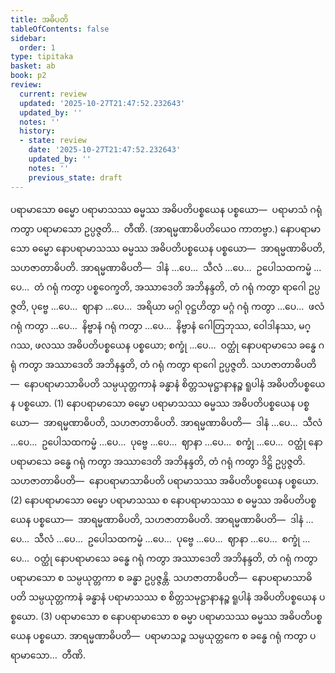 ```yaml
---
title: အဓိပတိ
tableOfContents: false
sidebar:
  order: 1
type: tipitaka
basket: ab
book: p2
review:
  current: review
  updated: '2025-10-27T21:47:52.232643'
  updated_by: ''
  notes: ''
  history:
  - state: review
    date: '2025-10-27T21:47:52.232643'
    updated_by: ''
    notes: ''
    previous_state: draft
---
```



<ReviewStatus review={frontmatter.review} showDetails={true} />

<HypothesisAnnotation frontmatter={frontmatter} />

<DynamicBreadcrumb />

<Division number="21" book="p2" e="ch" v="38" p="259">

<Paragraph number="2164" book="p2">
ပရာမာသော ဓမ္မော ပရာမာသဿ ဓမ္မဿ အဓိပတိပစ္စယေန ပစ္စယော—  ပရာမာသံ ဂရုံ ကတွာ ပရာမာသော ဥပ္ပဇ္ဇတိ…  တီဏိ. (အာရမ္မဏာဓိပတိယေဝ ကာတဗ္ဗာ.)
</Paragraph>

</Division>
<Division number="22" book="p2" e="ch" v="38" p="259">

<Paragraph number="2165" book="p2">
နောပရာမာသော ဓမ္မော နောပရာမာသဿ ဓမ္မဿ အဓိပတိပစ္စယေန ပစ္စယော—  အာရမ္မဏာဓိပတိ, သဟဇာတာဓိပတိ. <Emphasis>အာရမ္မဏာဓိပတိ</Emphasis>—  ဒါနံ …ပေ…  သီလံ …ပေ…  ဥပေါသထကမ္မံ …ပေ…  တံ ဂရုံ ကတွာ ပစ္စဝေက္ခတိ, အဿာဒေတိ အဘိနန္ဒတိ, တံ ဂရုံ ကတွာ ရာဂေါ ဥပ္ပဇ္ဇတိ, ပုဗ္ဗေ …ပေ…  ဈာနာ …ပေ…  အရိယာ မဂ္ဂါ ဝုဋ္ဌဟိတွာ မဂ္ဂံ ဂရုံ ကတွာ …ပေ…  ဖလံ ဂရုံ ကတွာ …ပေ…  နိဗ္ဗာနံ ဂရုံ ကတွာ …ပေ…  နိဗ္ဗာနံ ဂေါတြဘုဿ, ဝေါဒါနဿ, မဂ္ဂဿ, ဖလဿ အဓိပတိပစ္စယေန ပစ္စယော; စက္ခုံ …ပေ…  ဝတ္ထုံ နောပရာမာသေ ခန္ဓေ ဂရုံ ကတွာ အဿာဒေတိ အဘိနန္ဒတိ, တံ ဂရုံ ကတွာ ရာဂေါ ဥပ္ပဇ္ဇတိ. <Emphasis>သဟဇာတာဓိပတိ</Emphasis>—  နောပရာမာသာဓိပတိ သမ္ပယုတ္တကာနံ ခန္ဓာနံ စိတ္တသမုဋ္ဌာနာနဉ္စ ရူပါနံ အဓိပတိပစ္စယေန ပစ္စယော. (1)
</Paragraph>

<Paragraph number="2166" book="p2">
နောပရာမာသော ဓမ္မော ပရာမာသဿ ဓမ္မဿ အဓိပတိပစ္စယေန ပစ္စယော—  အာရမ္မဏာဓိပတိ, သဟဇာတာဓိပတိ. <Emphasis>အာရမ္မဏာဓိပတိ</Emphasis>—  ဒါနံ …ပေ…  သီလံ …ပေ…  ဥပေါသထကမ္မံ …ပေ…  ပုဗ္ဗေ …ပေ…  ဈာနာ …ပေ…  စက္ခုံ …ပေ…  ဝတ္ထုံ နောပရာမာသေ ခန္ဓေ ဂရုံ ကတွာ အဿာဒေတိ အဘိနန္ဒတိ, တံ ဂရုံ ကတွာ ဒိဋ္ဌိ ဥပ္ပဇ္ဇတိ. <Emphasis>သဟဇာတာဓိပတိ</Emphasis>—  နောပရာမာသာဓိပတိ ပရာမာသဿ အဓိပတိပစ္စယေန ပစ္စယော. (2)
</Paragraph>

<Paragraph number="2167" book="p2">
နောပရာမာသော ဓမ္မော ပရာမာသဿ စ နောပရာမာသဿ စ ဓမ္မဿ အဓိပတိပစ္စယေန ပစ္စယော—  အာရမ္မဏာဓိပတိ, သဟဇာတာဓိပတိ. <Emphasis>အာရမ္မဏာဓိပတိ</Emphasis>—  ဒါနံ …ပေ…  သီလံ …ပေ…  ဥပေါသထကမ္မံ …ပေ…  ပုဗ္ဗေ …ပေ…  ဈာနာ …ပေ…  စက္ခုံ …ပေ…  ဝတ္ထုံ နောပရာမာသေ ခန္ဓေ ဂရုံ ကတွာ အဿာဒေတိ အဘိနန္ဒတိ, တံ ဂရုံ ကတွာ ပရာမာသော စ သမ္ပယုတ္တကာ စ ခန္ဓာ ဥပ္ပဇ္ဇန္တိ. <Emphasis>သဟဇာတာဓိပတိ</Emphasis>—  နောပရာမာသာဓိပတိ သမ္ပယုတ္တကာနံ ခန္ဓာနံ ပရာမာသဿ စ စိတ္တသမုဋ္ဌာနာနဉ္စ ရူပါနံ အဓိပတိပစ္စယေန ပစ္စယော. (3)
</Paragraph>

<Paragraph number="2168" book="p2">
ပရာမာသော စ နောပရာမာသော စ ဓမ္မာ ပရာမာသဿ ဓမ္မဿ အဓိပတိပစ္စယေန ပစ္စယော. <Emphasis>အာရမ္မဏာဓိပတိ</Emphasis>—  ပရာမာသဉ္စ သမ္ပယုတ္တကေ စ ခန္ဓေ ဂရုံ ကတွာ ပရာမာသော…  တီဏိ.
</Paragraph>
</Division>